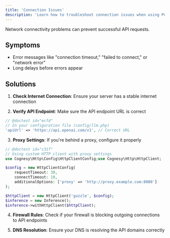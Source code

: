 ```yaml
---
title: 'Connection Issues'
description: 'Learn how to troubleshoot connection issues when using Polyglot.'
---
```


Network connectivity problems can prevent successful API requests.

## Symptoms

- Error messages like "connection timeout," "failed to connect," or "network error"
- Long delays before errors appear

## Solutions

1. **Check Internet Connection**: Ensure your server has a stable internet connection

2. **Verify API Endpoint**: Make sure the API endpoint URL is correct
```php
// @doctest id="ecfd"
// In your configuration file (config/llm.php)
'apiUrl' => 'https://api.openai.com/v1', // Correct URL
```

3. **Proxy Settings**: If you're behind a proxy, configure it properly

```php
// @doctest id="c31f"
// Using custom HTTP client with proxy settings
use Cognesy\Http\Config\HttpClientConfig;use Cognesy\Http\HttpClient;

$config = new HttpClientConfig(
    requestTimeout: 30,
    connectTimeout: 10,
    additionalOptions: ['proxy' => 'http://proxy.example.com:8080']
);

$httpClient = new HttpClient('guzzle', $config);
$inference = new Inference();
$inference->withHttpClient($httpClient);
```

4. **Firewall Rules**: Check if your firewall is blocking outgoing connections to API endpoints

5. **DNS Resolution**: Ensure your DNS is resolving the API domains correctly
